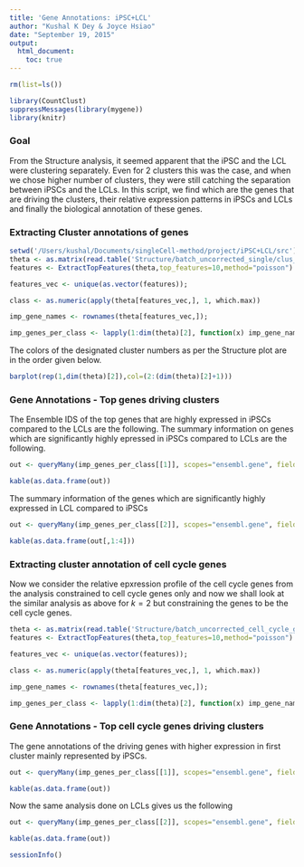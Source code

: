 ```yaml
---
title: 'Gene Annotations: iPSC+LCL'
author: "Kushal K Dey & Joyce Hsiao"
date: "September 19, 2015"
output: 
  html_document:
    toc: true
---
```


```r
rm(list=ls())
```

```r
library(CountClust)
suppressMessages(library(mygene))
library(knitr)
```

### Goal
From the Structure analysis, it seemed apparent that the iPSC and the LCL were clustering separately. Even for 2 clusters this was the case, and when we chose higher number of clusters, they were still catching the separation between iPSCs and the LCLs. In this script, we find which are the genes that are driving the clusters, their relative expression patterns in iPSCs and LCLs and finally the biological annotation of these genes.

### Extracting Cluster annotations of genes

```r
setwd('/Users/kushal/Documents/singleCell-method/project/iPSC+LCL/src')
theta <- as.matrix(read.table('Structure/batch_uncorrected_single/clus_2/theta_mat.txt'));
features <- ExtractTopFeatures(theta,top_features=10,method="poisson")

features_vec <- unique(as.vector(features));

class <- as.numeric(apply(theta[features_vec,], 1, which.max))

imp_gene_names <- rownames(theta[features_vec,]);

imp_genes_per_class <- lapply(1:dim(theta)[2], function(x) imp_gene_names[which(class==x)]);

```

The colors of the designated cluster numbers as per the Structure plot are in the order given below. 

```r

barplot(rep(1,dim(theta)[2]),col=(2:(dim(theta)[2]+1)))

```


### Gene Annotations - Top genes driving clusters


The Ensemble IDS of the top genes that are highly expressed in iPSCs compared to the LCLs are the following. The summary information on genes which are significantly highly epressed in iPSCs compared to LCLs are the following.

```r

out <- queryMany(imp_genes_per_class[[1]], scopes="ensembl.gene", fields=c("name", "summary"), species="human");

kable(as.data.frame(out))

```

The summary information of the genes which are significantly highly expressed in LCL compared to iPSCs

```r

out <- queryMany(imp_genes_per_class[[2]], scopes="ensembl.gene", fields=c("name", "summary"), species="human");

kable(as.data.frame(out[,1:4]))

```


### Extracting cluster annotation of cell cycle genes

Now we consider the relative epxression profile of the cell cycle genes from the analysis constrained to cell cycle genes only and now we shall look at the similar analysis as above for $k=2$ but constraining the genes to be the cell cycle genes.

```r

theta <- as.matrix(read.table('Structure/batch_uncorrected_cell_cycle_genes//clus_2/theta_mat.txt'));
features <- ExtractTopFeatures(theta,top_features=10,method="poisson")

features_vec <- unique(as.vector(features));

class <- as.numeric(apply(theta[features_vec,], 1, which.max))

imp_gene_names <- rownames(theta[features_vec,]);

imp_genes_per_class <- lapply(1:dim(theta)[2], function(x) imp_gene_names[which(class==x)]);


```

### Gene Annotations - Top cell cycle genes driving clusters

The gene annotations of the driving genes with higher expression in first cluster mainly represented by iPSCs.

```r

out <- queryMany(imp_genes_per_class[[1]], scopes="ensembl.gene", fields=c("name", "summary"), species="human");

kable(as.data.frame(out))

```


Now the same analysis done on LCLs gives us the following 

```r

out <- queryMany(imp_genes_per_class[[2]], scopes="ensembl.gene", fields=c("name", "summary"), species="human");

kable(as.data.frame(out))

```


```r

sessionInfo()
```


